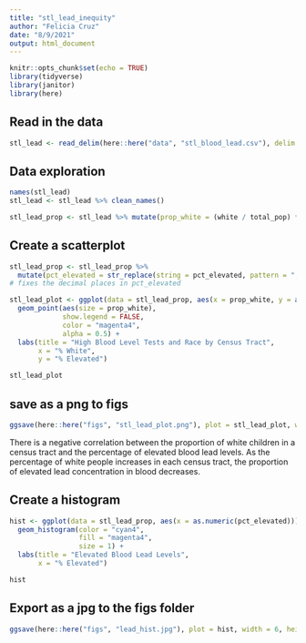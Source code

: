 ```yaml
---
title: "stl_lead_inequity"
author: "Felicia Cruz"
date: "8/9/2021"
output: html_document
---
```


```r
knitr::opts_chunk$set(echo = TRUE)
library(tidyverse)
library(janitor)
library(here)
```

## Read in the data 
```r
stl_lead <- read_delim(here::here("data", "stl_blood_lead.csv"), delim = ";")
```

## Data exploration
```r
names(stl_lead)
stl_lead <- stl_lead %>% clean_names()
```


```r
stl_lead_prop <- stl_lead %>% mutate(prop_white = (white / total_pop) * 100)
```

## Create a scatterplot 
```r
stl_lead_prop <- stl_lead_prop %>% 
  mutate(pct_elevated = str_replace(string = pct_elevated, pattern = ",", replacement = "."))
# fixes the decimal places in pct_elevated

stl_lead_plot <- ggplot(data = stl_lead_prop, aes(x = prop_white, y = as.numeric(pct_elevated))) + 
  geom_point(aes(size = prop_white), 
             show.legend = FALSE,
             color = "magenta4",
             alpha = 0.5) + 
  labs(title = "High Blood Level Tests and Race by Census Tract", 
       x = "% White",
       y = "% Elevated")

stl_lead_plot
```

## save as a png to figs
```r
ggsave(here::here("figs", "stl_lead_plot.png"), plot = stl_lead_plot, width = 6, height = 5)
```
There is a negative correlation between the proportion of white children in a census tract and the percentage of elevated blood lead levels. As the percentage of white people increases in each census tract, the proportion of elevated lead concentration in blood decreases. 


## Create a histogram 
```r
hist <- ggplot(data = stl_lead_prop, aes(x = as.numeric(pct_elevated))) +
  geom_histogram(color = "cyan4",
                 fill = "magenta4",
                 size = 1) + 
  labs(title = "Elevated Blood Lead Levels",
       x = "% Elevated")

hist

```
## Export as a jpg to the figs folder 
```r
ggsave(here::here("figs", "lead_hist.jpg"), plot = hist, width = 6, height = 5)
```

